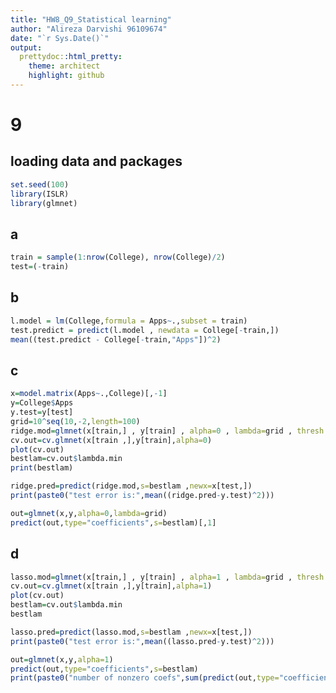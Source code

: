 ```yaml
---
title: "HW8_Q9_Statistical learning"
author: "Alireza Darvishi 96109674"
date: "`r Sys.Date()`"
output:
  prettydoc::html_pretty:
    theme: architect
    highlight: github
---
```

# 9

## loading data and packages
```r
set.seed(100)
library(ISLR)
library(glmnet)
```

## a

```r
train = sample(1:nrow(College), nrow(College)/2)
test=(-train)
```
## b

```r
l.model = lm(College,formula = Apps~.,subset = train)
test.predict = predict(l.model , newdata = College[-train,])
mean((test.predict - College[-train,"Apps"])^2)
```
## c

```r
x=model.matrix(Apps~.,College)[,-1]
y=College$Apps
y.test=y[test]
grid=10^seq(10,-2,length=100)
ridge.mod=glmnet(x[train,] , y[train] , alpha=0 , lambda=grid , thresh = 1e-12)
cv.out=cv.glmnet(x[train ,],y[train],alpha=0)
plot(cv.out)
bestlam=cv.out$lambda.min
print(bestlam)

ridge.pred=predict(ridge.mod,s=bestlam ,newx=x[test,])
print(paste0("test error is:",mean((ridge.pred-y.test)^2)))

out=glmnet(x,y,alpha=0,lambda=grid)
predict(out,type="coefficients",s=bestlam)[,1]
```
## d

```r
lasso.mod=glmnet(x[train,] , y[train] , alpha=1 , lambda=grid , thresh = 1e-12)
cv.out=cv.glmnet(x[train ,],y[train],alpha=1)
plot(cv.out)
bestlam=cv.out$lambda.min
bestlam

lasso.pred=predict(lasso.mod,s=bestlam ,newx=x[test,])
print(paste0("test error is:",mean((lasso.pred-y.test)^2)))

out=glmnet(x,y,alpha=1)
predict(out,type="coefficients",s=bestlam)
print(paste0("number of nonzero coefs",sum(predict(out,type="coefficients",s=bestlam)[,1]!=0)))
```

